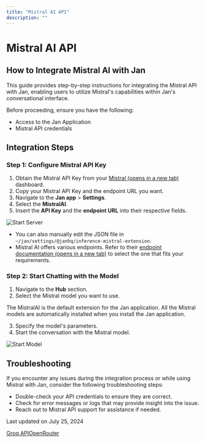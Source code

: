 ```yaml
---
title: "Mistral AI API"
description: ""
---
```


# Mistral AI API

## How to Integrate Mistral AI with Jan[](#how-to-integrate-mistral-ai-with-jan)

This guide provides step-by-step instructions for integrating the Mistral API with Jan, enabling users to utilize Mistral's capabilities within Jan's conversational interface.

Before proceeding, ensure you have the following:

*   Access to the Jan Application
*   Mistral API credentials

## Integration Steps[](#integration-steps)

### Step 1: Configure Mistral API Key[](#step-1-configure-mistral-api-key)

1.  Obtain the Mistral API Key from your [Mistral (opens in a new tab)](https://console.mistral.ai/user/api-keys/) dashboard.
2.  Copy your Mistral API Key and the endpoint URL you want.
3.  Navigate to the **Jan app** > **Settings**.
4.  Select the **MistralAI**.
5.  Insert the **API Key** and the **endpoint URL** into their respective fields.

  

![Start Server](https://jan.ai/_next/static/media/Mistral-1.3d8c06e8.gif)

*   You can also manually edit the JSON file in `~/jan/settings/@janhq/inference-mistral-extension`.
*   Mistral AI offers various endpoints. Refer to their [endpoint documentation (opens in a new tab)](https://docs.mistral.ai/platform/endpoints/) to select the one that fits your requirements.

### Step 2: Start Chatting with the Model[](#step-2-start-chatting-with-the-model)

1.  Navigate to the **Hub** section.
2.  Select the Mistral model you want to use.

The MistralAI is the default extension for the Jan application. All the Mistral models are automatically installed when you install the Jan application.

3.  Specify the model's parameters.
4.  Start the conversation with the Mistral model.

  

![Start Model](https://jan.ai/_next/static/media/Mistral-2.bbf7264c.gif)

## Troubleshooting[](#troubleshooting)

If you encounter any issues during the integration process or while using Mistral with Jan, consider the following troubleshooting steps:

*   Double-check your API credentials to ensure they are correct.
*   Check for error messages or logs that may provide insight into the issue.
*   Reach out to Mistral API support for assistance if needed.

Last updated on July 25, 2024

[Groq API](/docs/remote-models/groq "Groq API")[OpenRouter](/docs/remote-models/openrouter "OpenRouter")